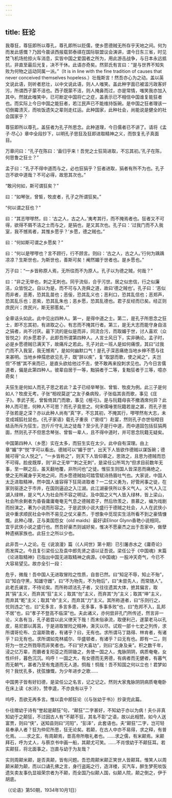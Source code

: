 ```yaml
---
---
---
```

title: 狂论
---




我尊狂，尊狂即所以尊孔，尊孔即所以贬儒，使乡愿德贼无所存乎天地之间。何为而发此感慨？乃因今晨读西报载郭泰祺在国际联盟议会演讲，谓今日东三省，时见焚飞机场抢掠火车消息，实皆中国之爱国者之所为，用此游击战争，与日本永远抵抗，非直至最后光复，决不干休。此语亦奇矣。然郭氏有言曰：“是与世界不知失败为何物之运动同属一派。”（It is in line with the fine tradition of causes that never conceived themselves hopeless.）壮哉斯言！然吾亦心为之动。盖以英文说此语，则听者悲壮，以中文说此语，则人人嗤笑。盖此种字面已被滥污政客奸污，所谓西子蒙不洁也。西子既蒙不洁，则人掩鼻而过，亦是常情，嗤笑我亦加入其中。然就此嗤笑中，已可断定中国将亡之症，盖表示已不相信中国谁复能狂者也。而实际上今日中国之能狂者，若江民声已不能维持饭碗。是中国之狂者理该一切倒霉溃灭，而啖饭遗矢之辈则走红运。此种国家，此种社会，尚能说是健全的社会国家乎？

尊狂即所以尊孔，盖狂者为孔子所思念。此种道理，今日儒者已不讲了。请将《孟子·尽心》章中全段抄下，以明孔子思狂及狂即进取精神之义，而恢复孔子真面目。

万章问曰：“孔子在陈曰：‘盍归乎来！吾党之士狂简进取，不忘其初。’孔子在陈，何思鲁之狂士？”

孟子曰：“孔子不得中道而与之，必也狂狷乎？狂者进取，狷者有所不为也。孔子岂不欲中道哉？不可必得，故思其次也。”

“敢问何如，斯可谓狂矣？”

曰：“如琴张，曾皙，牧皮者，孔子之所谓狂矣。”

“何以谓之狂也？”

曰：“其志嘐嘐然，曰：‘古之人，古之人。’夷考其行，而不掩焉者也。狂者又不可得，欲得不屑不洁之士而与之，是狷也，是又其次也。孔子曰：‘过我门而不入我室，我不憾焉者，其惟乡愿乎？’乡愿，德之贼也。”

曰：“何如斯可谓之乡愿矣？”

曰：“何以是嘐嘐也？言不顾行，行不顾言。则曰：‘古之人，古之人。’行何为踽踽凉凉？生斯世也，为斯世也，善斯可矣！阉然媚于世者也。是乡愿也。”

万子曰：“一乡皆称原人焉，无所往而不为原人。孔子以为德之贼，何哉？”

曰：“非之无举也，刺之无刺也。同乎流俗，合乎污世。居之似忠信，行之似廉洁，众皆悦之。自以为是，而不可与入尧舜之道，故曰‘德之贼也’。孔子曰：‘恶似而非者，恶莠，恐其乱苗也；恶佞，恐其乱义也；恶利口，恐其乱信也；恶郑声，恐其乱乐也；恶紫，恐其乱朱也；恶乡愿，恐其乱德也。君子反经而已矣。经正则庶民兴；庶民兴，斯无邪慝矣。’”

全章话头如此。此中见出四种人。第一，是得中道之士。第二，是孔子所思念之狂士，即不忘其初，有进取之心，有志而不掩其行者。第三，是无大志而能守身自洁之狷者，尚不讨厌。最下流的是似是而非，同流合污，而取媚于世，讨人喜欢（众皆悦之）的乡愿君子，此即吾所谓第四种人。人言士风日下，实非确论。孟子时，必是乡愿德贼已满天下，故痛斥之若此。孔子对此一班人是如何痛恨，其曰“过我门而不入我室，我无憾焉”，是如何幽默口气！是孔子深恶痛绝当地乡绅不愿与往来甚明。当地乡绅孺悲欲见孔子，既“辞以疾”，复“取瑟而歌，使之闻之”，夫岂但“不憾”其不来而已，是直头欲给他过不去，使不敢再来投刺求见也。乃今日言儒道者，偏是此第四种人。彼辈自居于一等，黜狷者于二等，复黜狂者于三等，噫亦奇矣！

夫狂生是何如人而孔子思之若此？孟子已经举琴张、曾皙、牧皮为例。此三子是何如人？牧皮无考。子张“相视莫逆”之友子桑病殁，子张临其丧而歌，事见《庄子》。季武子死，曾皙倚其门而歌，事见《檀弓》。是与阮籍母丧不撤酒席何异？此种人而可思，何种人不可思？而孔子竟思之。何宋儒唾詈阮籍若是之甚，而孔子思子张若是之深？亦以此种人尚有“真”字，不忘其初，不掩其行，嘐嘐然有大志，未变成城狐社鼠也。《孔子家语》载孔子重丧（“衰绖”）赴宴，然则孔子亦世俗瞠目结舌所斥为狂生，岂斤斤守礼法之徒哉？至少孔子是行中道，而中道固包括狂狷两面，然则孔子不但思念琴张、曾皙一辈人，且不得中道时，并可思念阮籍无疑矣。

中国第四种人（乡愿）实在太多，而狂生实在太少。此中自有深理。由上章“媚”字“悦”字可以看出。德贼可以“媚于世”，出天下人皆欲作德贼以谋饭碗；德贼可得“众人悦之”，“一乡皆称之”，则天下人皆仰慕之，思效之，且思为德贼而恐不可得。脸皮既厚，则“非之无举”“刺之无刺”，是梁任公所骂为“但求目前数年无事，至一瞑之后，虽天翻地覆，非所问也”之徒。惟狂生则国人皆深恶而痛绝之，使之无所藏身乎天地之间，而乡愿德贼始可踏雪赋诗扬眉吐气也。大家说，中国人太乏进取精神，然中国人谁容得下狂简进取者？一二仗义勇为，好管闲事之徒，在家则驱逐之于市井，在国则逼迫之入江湖。此江湖豪侠所以多义气人。义气人入江湖入绿林，是义气人为社会所不容之明证。及中国之义气人皆入绿林，皆上梁山，社会所余剩者为昏昏庸庸奄奄无气息之德贼君子，然后欣羡之，景慕之，编为戏剧而扮演之，著为小说而形容之。于是武侠小说大盛行于德贼之社会，人人在武侠小说中重求顺民社会中所不易见之仗义豪杰，于想象中觅现实生活所看不到之豪情慷慨。此种心理，正与美国怨女（old maids）最好读Elinor Glynn香艳小说相同，宜乎武侠小说之盛行也。然吾好豪杰则诚好矣，惟决不愿豪杰之出于吾家中，做孽种遗祸家族也。此狂士之所以少也。

此非吾一人之论。在《说浪漫》篇（《人间世》第十期）已引屠赤水之《庸奇论》而发挥之。今且复引梁任公及袁中郎先贤之语以证吾说。梁任公于《中国魂》末篇《论进取精神》已指出中国无进取精神之病源。《中国魂》一股冲天奇气，今已不大容易望见。故亦全引一段：

危乎，微哉！吾中国人无进取冒险之性质，自昔已然。曰“知足不辱，知止不殆”，曰“知白守黑，知雄守雌”，曰“不为物先，不为物后”，曰“未尝先人，而常随人”。此老氏谰言，不待论矣。而所称颂法孔子者，又往往遗其大体，摭其偏言，取其“狷”主义，而弃其“狂”主义；取其“勿”主义，而弃其“为”主义；取其“坤”主义，而弃其“乾”主义；取其“命”主义，而弃其“力”主义。其所称道者，曰“乐则行之，忧则违之”也，曰“无多言，多言多患，无多事，多事多败”也，曰“危邦不入，乱邦不居”也，曰“孝子不登高不临深”也。夫此诸义，亦何尝非孔门所传述，然言非一论，义各有当，孔子曷尝以此义律天下哉！而末俗承流，取便利己，遂蒙老马以孔皮，易尼鄫以苒莒，于是进取冒险之精神，澌灭以尽。试观一部十七史之列传，求所谓哥伦布、立温斯敦者，有诸乎？曰，无有也。求所谓马丁路得、林肯者，有诸乎？曰无有也。求所谓如克林威尔、华盛顿者，有诸乎？曰无有也。即有一二，则将为一世之所戮辱而非笑者也。不曰“好大喜功”，则曰“忘身及亲”。积之数千年，浸之亿万辈，而霸者复阳芟之而阴锄之，务使一国之人，鬼脉阴阴，病质奄奄，女性纤纤，暮色沉沉。呜呼！一国之大，有女德而无男德，有病者而无健者，有暮气而无朝气，甚者乃至有鬼道而无人道。恫哉！恫哉！吾不知国之何以立也！君梦如何？我忧孔多，抚弦慷慨，为少年进步之歌……

中国男子皆有好妇德，是梁任公之名言，记之记之。然则大家鬼脉阴阴病质奄奄卧在床上读《水浒》，赞李逵，不亦良有以乎？

呜呼，吾欲无再多言。惟以袁中郎狂论（《与张幼于书》）抄录完此篇。

仆往赠幼于诗有“誉起是颠狂”句，“颠狂”二字甚好，不知幼于亦以为病！夫仆非真知幼于之颠狂，不过因古人有“不颠不狂，其名不彰”之语，故以此相赞。如今人送富贾，则曰“侠”，送知县则曰“河阳”，“彭泽”，此套语也。夫“颠狂”二字，岂可轻易奉承人者？狂为仲尼所思，狂无论矣。若颠，在古人中亦不易得，求之释，有普化焉。……求之玄，有周颠焉，昔高帝所敬礼者也。……求之儒，有米颠焉。米颠拜石，呼为丈人，与蔡京书中画一船，其颠尤可笑。……不肖恨幼于不颠狂耳。若实颠狂，将北面事之，岂直与幼于为友哉？

实则周颠米颠，是否真颠，皆有问题。吾恐周颠米颠正笑世人皆颠耳。惟笑人以周颠米颠为颠，而以口诵孔佛之言，身行盗跖之行，造洋楼，买汽车，醉生梦死啖饭遗矢卖友事仇显祖荣宗者为不颠，而全国乃似颠人国，似颠人院，颠之倒之，伊于胡底。

（《论语》第50期，1934年10月1日）
